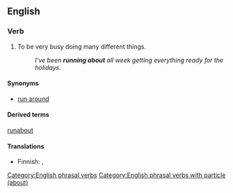 {{also|runabout}}

==English==

===Verb===
{{en-verb|runs about|running about|ran about|run about}}

# {{lb|en|idiomatic|intransitive}}To be very busy doing many different things.
#: ''I've been '''running about''' all week getting everything ready for the holidays.''

====Synonyms====
* [[run around]]

====Derived terms====
[[runabout]]

====Translations====
{{trans-top|to be very busy doing many things}}
* Finnish: {{t+|fi|touhuta}}, {{t+|fi|touhuilla}}
{{trans-mid}}
{{trans-bottom}}

[[Category:English phrasal verbs]]
[[Category:English phrasal verbs with particle (about)]]